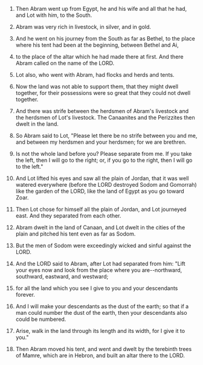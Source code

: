 
1. Then Abram went up from Egypt, he and his wife and all that he had, and Lot with him, to the South.

2. Abram was very rich in livestock, in silver, and in gold.

3. And he went on his journey from the South as far as Bethel, to the place where his tent had been at the beginning, between Bethel and Ai,

4. to the place of the altar which he had made there at first. And there Abram called on the name of the LORD.

5. Lot also, who went with Abram, had flocks and herds and tents.

6. Now the land was not able to support them, that they might dwell together, for their possessions were so great that they could not dwell together.

7. And there was strife between the herdsmen of Abram's livestock and the herdsmen of Lot's livestock. The Canaanites and the Perizzites then dwelt in the land.

8. So Abram said to Lot, "Please let there be no strife between you and me, and between my herdsmen and your herdsmen; for we are brethren.

9. Is not the whole land before you? Please separate from me. If you take the left, then I will go to the right; or, if you go to the right, then I will go to the left."

10. And Lot lifted his eyes and saw all the plain of Jordan, that it was well watered everywhere (before the LORD destroyed Sodom and Gomorrah) like the garden of the LORD, like the land of Egypt as you go toward Zoar.

11. Then Lot chose for himself all the plain of Jordan, and Lot journeyed east. And they separated from each other.

12. Abram dwelt in the land of Canaan, and Lot dwelt in the cities of the plain and pitched his tent even as far as Sodom.

13. But the men of Sodom were exceedingly wicked and sinful against the LORD.

14. And the LORD said to Abram, after Lot had separated from him: "Lift your eyes now and look from the place where you are--northward, southward, eastward, and westward;

15. for all the land which you see I give to you and your descendants forever.

16. And I will make your descendants as the dust of the earth; so that if a man could number the dust of the earth, then your descendants also could be numbered.

17. Arise, walk in the land through its length and its width, for I give it to you."

18. Then Abram moved his tent, and went and dwelt by the terebinth trees of Mamre, which are in Hebron, and built an altar there to the LORD.


